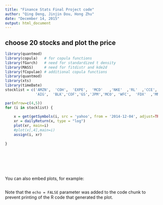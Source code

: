 ```yaml
---
title: "Finance Stats Final Project code"
author: "Qing Deng, Jinjin Dou, Hong Zhu"
date: "December 14, 2015"
output: html_document
---
```


## choose 20 stocks and plot the price

```r
library(quantmod)
library(copula)   # for copula functions
library(fGarch)   # need for standardized t density
library(MASS)     # need for fitdistr and kde2d
library(fCopulae) # additional copula functions 
library(quantmod)
library(xts)
library(timeDate)
stocklist = c('AMZN',  'COH',  'EXPE',  'MCD'   ,'NKE'  ,'RL'  ,'CCE', 'PEP',  'AXP', 
              'AIG',  'BLK','COF','GS','JPM','MCO', 'WFC',  'FDX'  ,'MMM','AAPL','FB')

par(mfrow=c(4,5))
for (i in stocklist) {
    
    x = get(getSymbols(i, src = 'yahoo', from = '2014-12-04', adjust=TRUE))
    xr = dailyReturn(x, type = "log")
    plot(xr, main=i)
    #plot(x[,4],main=i)
    assign(i, xr)
    
}
```

```r

```
```r

```

```r

```

```r

```

```r

```

```r

```
You can also embed plots, for example:

```r

```

Note that the `echo = FALSE` parameter was added to the code chunk to prevent printing of the R code that generated the plot.
